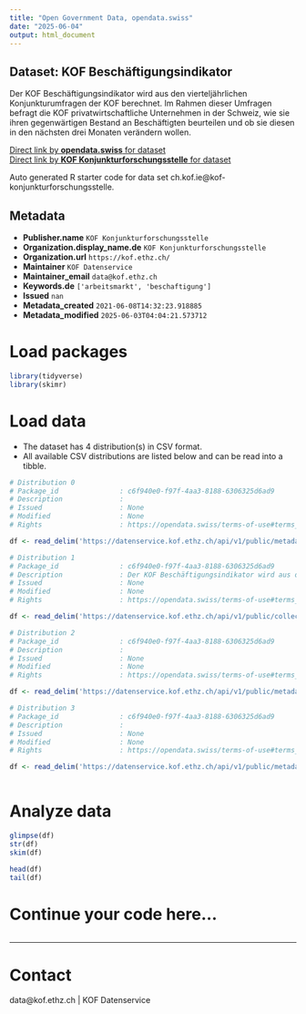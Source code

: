```yaml
---
title: "Open Government Data, opendata.swiss"
date: "2025-06-04"
output: html_document
---
```


## Dataset: KOF Beschäftigungsindikator

Der KOF Beschäftigungsindikator wird aus den vierteljährlichen Konjunkturumfragen der KOF berechnet. Im Rahmen dieser Umfragen befragt die KOF privatwirtschaftliche Unternehmen in der Schweiz, wie sie ihren gegenwärtigen Bestand an Beschäftigten beurteilen und ob sie diesen in den nächsten drei Monaten verändern wollen.

[Direct link by **opendata.swiss** for dataset](https://opendata.swiss/de/dataset/kof-beschaftigungsindikator)<br>
[Direct link by **KOF Konjunkturforschungsstelle** for dataset](https://kof.ethz.ch/prognosen-indikatoren/indikatoren/kof-beschaeftigungsindikator.html)

Auto generated R starter code for data set ch.kof.ie@kof-konjunkturforschungsstelle.

## Metadata

- **Publisher.name** `KOF Konjunkturforschungsstelle`
- **Organization.display_name.de** `KOF Konjunkturforschungsstelle`
- **Organization.url** `https://kof.ethz.ch/`
- **Maintainer** `KOF Datenservice`
- **Maintainer_email** `data@kof.ethz.ch`
- **Keywords.de** `['arbeitsmarkt', 'beschaftigung']`
- **Issued** `nan`
- **Metadata_created** `2021-06-08T14:32:23.918885`
- **Metadata_modified** `2025-06-03T04:04:21.573712`


# Load packages

```r

library(tidyverse)
library(skimr)

```

# Load data

-   The dataset has 4 distribution(s) in CSV format.
-   All available CSV distributions are listed below and can be read into a tibble.

```r

# Distribution 0
# Package_id               : c6f940e0-f97f-4aa3-8188-6306325d6ad9
# Description              : 
# Issued                   : None
# Modified                 : None
# Rights                   : https://opendata.swiss/terms-of-use#terms_by

df <- read_delim('https://datenservice.kof.ethz.ch/api/v1/public/metadata/collections/ogd_ch.kof.ie?mime=csv&locale=de')

# Distribution 1
# Package_id               : c6f940e0-f97f-4aa3-8188-6306325d6ad9
# Description              : Der KOF Beschäftigungsindikator wird aus den vierteljährlichen Konjunkturumfragen der KOF berechnet. Im Rahmen dieser Umfragen befragt die KOF privatwirtschaftliche Unternehmen in der Schweiz, wie sie ihren gegenwärtigen Bestand an Beschäftigten beurteilen und ob sie diesen in den nächsten drei Monaten verändern wollen.
# Issued                   : None
# Modified                 : None
# Rights                   : https://opendata.swiss/terms-of-use#terms_by

df <- read_delim('https://datenservice.kof.ethz.ch/api/v1/public/collections/ogd_ch.kof.ie?mime=csv')

# Distribution 2
# Package_id               : c6f940e0-f97f-4aa3-8188-6306325d6ad9
# Description              : 
# Issued                   : None
# Modified                 : None
# Rights                   : https://opendata.swiss/terms-of-use#terms_by

df <- read_delim('https://datenservice.kof.ethz.ch/api/v1/public/metadata/collections/ogd_ch.kof.ie?mime=csv&locale=fr')

# Distribution 3
# Package_id               : c6f940e0-f97f-4aa3-8188-6306325d6ad9
# Description              : 
# Issued                   : None
# Modified                 : None
# Rights                   : https://opendata.swiss/terms-of-use#terms_by

df <- read_delim('https://datenservice.kof.ethz.ch/api/v1/public/metadata/collections/ogd_ch.kof.ie?mime=csv&locale=en')



```

# Analyze data

```r

glimpse(df)
str(df)
skim(df)

head(df)
tail(df)

```

# Continue your code here...

```r

```

------------------------------------------------------------------------

# Contact

data@kof.ethz.ch | KOF Datenservice
